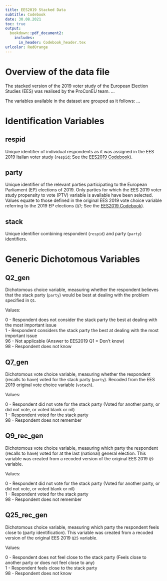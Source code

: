 ```yaml
---
title: EES2019 Stacked Data 
subtitle: Codebook 
date: 30.08.2021 
toc: true
output: 
  bookdown::pdf_document2:
    includes:
      in_header: Codebook_header.tex
urlcolor: RedOrange
---
```



# Overview of the data file {-}

The stacked version of the 2019 voter study of the European Election Studies (EES) was realised by the 
ProConEU team. ...

The variables available in the dataset are grouped as it follows: ...


# Identification Variables {-}

## respid {-}
Unique identifier of individual respondents as it was assigned in the EES 2019 Italian voter study 
(`respid`; See the [EES2019 Codebook](https://dbk.gesis.org/dbksearch/download.asp?id=67448)).

## party {-}
Unique identifier of the relevant parties participating to the European Parliament (EP) elections of 
2019. Only parties for which the EES 2019 voter study propensity to vote (PTV) variable is available 
have been selected. Values equate to those defined in the original EES 2019 vote choice variable 
referring to the 2019 EP elections 
(`Q7`; See the [EES2019 Codebook](https://dbk.gesis.org/dbksearch/download.asp?id=67448)). 

## stack {-} 
Unique identifier combining respondent (`respid`) and party (`party`) identifiers. 

# Generic Dichotomous Variables {-}

## Q2_gen {-}
Dichotomous choice variable, measuring whether the respondent believes that the stack 
party (`party`) would be best at dealing with the problem specified in `Q1`. 

Values: 

0 - Respondent does not consider the stack party the best at dealing with the most important issue  
1 - Respondent considers the stack party the best at dealing with the most important issue  
96 - Not applicable (Answer to EES2019 Q1 = Don't know)  
98 - Respondent does not know 

## Q7_gen {-}
Dichotomous vote choice variable, measuring whether the respondent (recalls to have) voted for the stack 
party (`party`). Recoded from the EES 2019 original vote choice variable (`votech`).

Values:

0 - Respondent did not vote for the stack party (Voted for another party, or did not vote, or voted blank or nil)  
1 - Respondent voted for the stack party  
98 - Respondent does not remember

## Q9_rec_gen {-}
Dichotomous vote choice variable, measuring which party the respondent (recalls to have) voted for at the last (national) general 
election. This variable was created from a recoded version of the original EES 2019 `Q9` variable.

Values:

0 - Respondent did not vote for the stack party (Voted for another party, or did not vote, or voted blank or nil)  
1 - Respondent voted for the stack party  
98 - Respondent does not remember

## Q25_rec_gen {-}
Dichotomous choice variable, measuring which party the respondent feels close to (party identification).
This variable was created from a recoded version of the original EES 2019 `Q25` variable.

Values:

0 - Respondent does not feel close to the stack party (Feels close to another party or does not feel close to any)  
1 - Respondent feels close to the stack party  
98 - Respondent does not know
